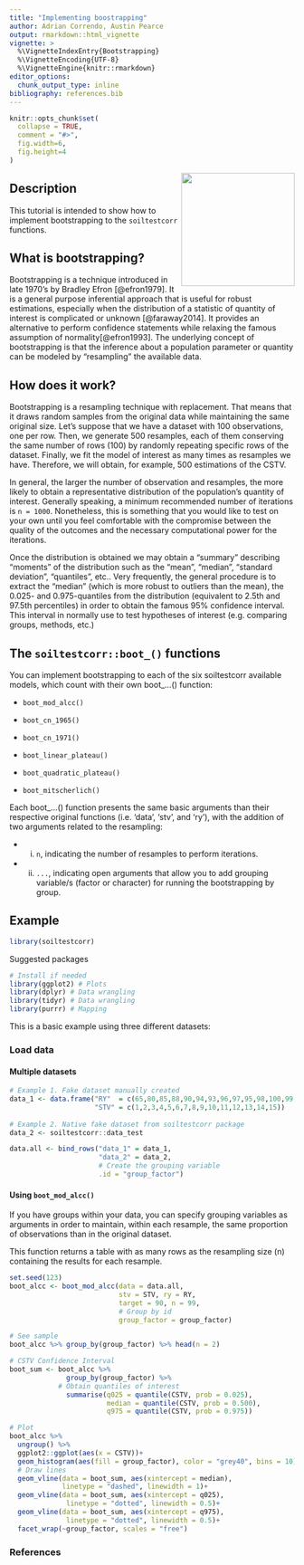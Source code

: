 ```yaml
---
title: "Implementing boostrapping"
author: Adrian Correndo, Austin Pearce
output: rmarkdown::html_vignette
vignette: >
  %\VignetteIndexEntry{Bootstrapping}
  %\VignetteEncoding{UTF-8}
  %\VignetteEngine{knitr::rmarkdown}
editor_options: 
  chunk_output_type: inline
bibliography: references.bib
---
```


```r
knitr::opts_chunk$set(
  collapse = TRUE,
  comment = "#>",
  fig.width=6, 
  fig.height=4
)
```

<img src="../man/figures/soiltestcorr_logo.png" align="right" height="200" style="float:right; height:200px;"/>

## Description

This tutorial is intended to show how to implement bootstrapping to the `soiltestcorr` functions.

## What is bootstrapping?

Bootstrapping is a technique introduced in late 1970's by Bradley Efron [@efron1979]. It is a general purpose inferential approach that is useful for robust estimations, especially when the distribution of a statistic of quantity of interest is complicated or unknown [@faraway2014]. It provides an alternative to perform confidence statements while relaxing the famous assumption of normality[@efron1993]. The underlying concept of bootstrapping is that the inference about a population parameter or quantity can be modeled by "resampling" the available data.

## How does it work?

Bootstrapping is a resampling technique with replacement. That means that it draws random samples from the original data while maintaining the same original size. Let's suppose that we have a dataset with 100 observations, one per row. Then, we generate 500 resamples, each of them conserving the same number of rows (100) by randomly repeating specific rows of the dataset. Finally, we fit the model of interest as many times as resamples we have. Therefore, we will obtain, for example, 500 estimations of the CSTV.

In general, the larger the number of observation and resamples, the more likely to obtain a representative distribution of the population's quantity of interest. Generally speaking, a minimum recommended number of iterations is `n = 1000`. Nonetheless, this is something that you would like to test on your own until you feel comfortable with the compromise between the quality of the outcomes and the necessary computational power for the iterations.  

Once the distribution is obtained we may obtain a "summary" describing "moments" of the distribution such as the "mean", "median", "standard deviation", "quantiles", etc.. Very frequently, the general procedure is to extract the "median" (which is more robust to outliers than the mean), the 0.025- and 0.975-quantiles from the distribution (equivalent to 2.5th and 97.5th percentiles) in order to obtain the famous 95% confidence interval. This interval in normally use to test hypotheses of interest (e.g. comparing groups, methods, etc.)

## The `soiltestcorr::boot_()` functions

You can implement bootstrapping to each of the six soiltestcorr available models, which count with their own boot\_...() function:

-   `boot_mod_alcc()`

-   `boot_cn_1965()`

-   `boot_cn_1971()`

-   `boot_linear_plateau()`

-   `boot_quadratic_plateau()`

-   `boot_mitscherlich()`

Each boot_…() function presents the same basic arguments than their respective original functions (i.e. 'data', 'stv', and 'ry'), with the addition of two arguments related to the resampling: 

- (i) `n`, indicating the number of resamples to perform iterations.

- (ii) `...`, indicating open arguments that allow you to add grouping variable/s (factor or character) for running the bootstrapping by group.


## Example

```r
library(soiltestcorr)
```

Suggested packages

```r
# Install if needed 
library(ggplot2) # Plots
library(dplyr) # Data wrangling
library(tidyr) # Data wrangling
library(purrr) # Mapping
```

This is a basic example using three different datasets:

### Load data

#### Multiple datasets

```r
# Example 1. Fake dataset manually created
data_1 <- data.frame("RY"  = c(65,80,85,88,90,94,93,96,97,95,98,100,99,99,100),
                     "STV" = c(1,2,3,4,5,6,7,8,9,10,11,12,13,14,15))
  
# Example 2. Native fake dataset from soiltestcorr package
data_2 <- soiltestcorr::data_test

data.all <- bind_rows("data_1" = data_1, 
                      "data_2" = data_2,
                      # Create the grouping variable
                      .id = "group_factor")
```

#### Using `boot_mod_alcc()`

If you have groups within your data, you can specify grouping variables as arguments in order to maintain, within each resample, the same proportion of observations than in the original dataset.

This function returns a table with as many rows as the resampling size (n) containing the results for each resample.

```r
set.seed(123)
boot_alcc <- boot_mod_alcc(data = data.all,
                           stv = STV, ry = RY,
                           target = 90, n = 99, 
                           # Group by id
                           group_factor = group_factor)

# See sample
boot_alcc %>% group_by(group_factor) %>% head(n = 2)

# CSTV Confidence Interval
boot_sum <- boot_alcc %>% 
              group_by(group_factor) %>% 
            # Obtain quantiles of interest
              summarise(q025 = quantile(CSTV, prob = 0.025),
                        median = quantile(CSTV, prob = 0.500),
                        q975 = quantile(CSTV, prob = 0.975))

# Plot
boot_alcc %>% 
  ungroup() %>% 
  ggplot2::ggplot(aes(x = CSTV))+
  geom_histogram(aes(fill = group_factor), color = "grey40", bins = 10)+
  # Draw lines
  geom_vline(data = boot_sum, aes(xintercept = median),
             linetype = "dashed", linewidth = 1)+
  geom_vline(data = boot_sum, aes(xintercept = q025),
              linetype = "dotted", linewidth = 0.5)+
  geom_vline(data = boot_sum, aes(xintercept = q975),
              linetype = "dotted", linewidth = 0.5)+
  facet_wrap(~group_factor, scales = "free")

```

### References
